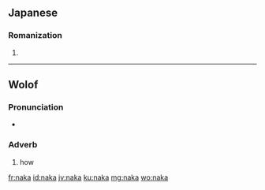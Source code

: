 ==Japanese==

===Romanization===
{{ja-romaji}}

# {{ja-romanization of|なか}}

----

==Wolof==

===Pronunciation===
* {{audio|Wo-naka.ogg|Audio}}

===Adverb===
{{head|wo|adverb}}

# how

[[fr:naka]]
[[id:naka]]
[[jv:naka]]
[[ku:naka]]
[[mg:naka]]
[[wo:naka]]